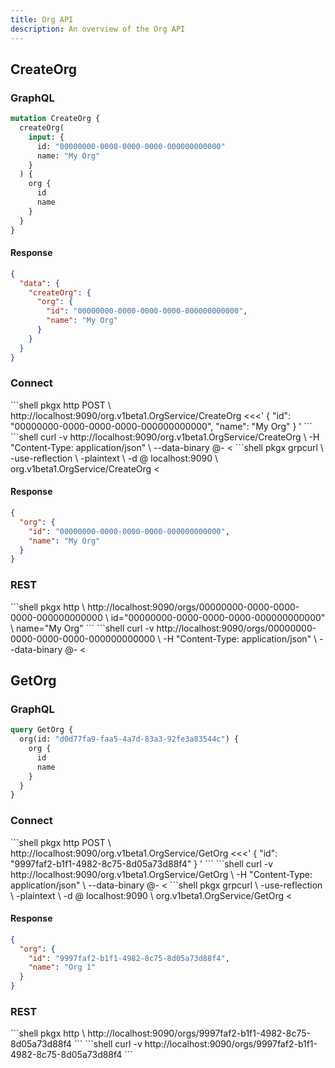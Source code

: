 ```yaml
---
title: Org API
description: An overview of the Org API
---
```



## CreateOrg

### GraphQL

```graphql
mutation CreateOrg {
  createOrg(
    input: {
      id: "00000000-0000-0000-0000-000000000000"
      name: "My Org"
    }
  ) {
    org {
      id
      name
    }
  }
}
```

#### Response

```json
{
  "data": {
    "createOrg": {
      "org": {
        "id": "00000000-0000-0000-0000-000000000000",
        "name": "My Org"
      }
    }
  }
}
```

### Connect

<Tabs>
  <TabItem label="HTTPie">
  ```shell
  pkgx http POST \
    http://localhost:9090/org.v1beta1.OrgService/CreateOrg <<<'
    {
      "id": "00000000-0000-0000-0000-000000000000",
      "name": "My Org"
    }
    '
  ```
  </TabItem>
  <TabItem label="curl">
  ```shell
  curl -v http://localhost:9090/org.v1beta1.OrgService/CreateOrg \
    -H "Content-Type: application/json" \
    --data-binary @- <<EOF
    {
      "id": "00000000-0000-0000-0000-000000000000",
      "name": "My Org"
    }
  EOF
  ```
  </TabItem>
  <TabItem label="grpcurl">
  ```shell
  pkgx grpcurl \
    -use-reflection \
    -plaintext \
    -d @ localhost:9090 \
    org.v1beta1.OrgService/CreateOrg <<EOM
  {
    "id": "00000000-0000-0000-0000-000000000000",
    "name": "My Org"
  }
  EOM
  ```
  </TabItem>
</Tabs>

#### Response

```json
{
  "org": {
    "id": "00000000-0000-0000-0000-000000000000",
    "name": "My Org"
  }
}
```

### REST

<Tabs>
  <TabItem label="HTTPie">
  ```shell
  pkgx http \
    http://localhost:9090/orgs/00000000-0000-0000-0000-000000000000 \
      id="00000000-0000-0000-0000-000000000000" \
      name="My Org"
  ```
  </TabItem>
  <TabItem label="curl">
  ```shell
  curl -v http://localhost:9090/orgs/00000000-0000-0000-0000-000000000000 \
    -H "Content-Type: application/json" \
    --data-binary @- <<EOF
    {
      "id": "00000000-0000-0000-0000-000000000000",
      "name": "My Org"
    }
  EOF
  ```
  </TabItem>
</Tabs>

## GetOrg

### GraphQL

```graphql
query GetOrg {
  org(id: "d0d77fa9-faa5-4a7d-83a3-92fe3a83544c") {
    org {
      id
      name
    }
  }
}
```

### Connect

<Tabs>
  <TabItem label="HTTPie">
  ```shell
  pkgx http POST \
    http://localhost:9090/org.v1beta1.OrgService/GetOrg <<<'
    {
      "id": "9997faf2-b1f1-4982-8c75-8d05a73d88f4"
    }
    '
  ```
  </TabItem>
  <TabItem label="curl">
  ```shell
  curl -v http://localhost:9090/org.v1beta1.OrgService/GetOrg \
    -H "Content-Type: application/json" \
    --data-binary @- <<EOF
    {
      "id": "9997faf2-b1f1-4982-8c75-8d05a73d88f4"
    }
  EOF
  ```
  </TabItem>
  <TabItem label="grpcurl">
  ```shell
  pkgx grpcurl \
    -use-reflection \
    -plaintext \
    -d @ localhost:9090 \
    org.v1beta1.OrgService/GetOrg <<EOM
  {
    "id": "9997faf2-b1f1-4982-8c75-8d05a73d88f4"
  }
  EOM
  ```
  </TabItem>
</Tabs>

#### Response

```json
{
  "org": {
    "id": "9997faf2-b1f1-4982-8c75-8d05a73d88f4",
    "name": "Org 1"
  }
}
```

### REST

<Tabs>
  <TabItem label="HTTPie">
  ```shell
  pkgx http \
    http://localhost:9090/orgs/9997faf2-b1f1-4982-8c75-8d05a73d88f4
  ```
  </TabItem>
  <TabItem label="curl">
  ```shell
  curl -v http://localhost:9090/orgs/9997faf2-b1f1-4982-8c75-8d05a73d88f4
  ```
  </TabItem>
</Tabs>
